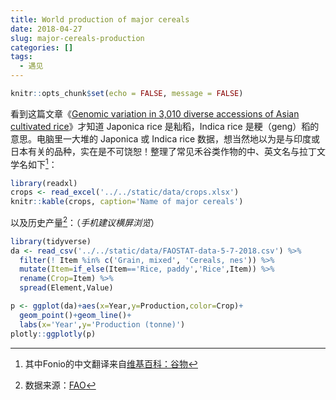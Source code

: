 ```yaml
---
title: World production of major cereals
date: 2018-04-27
slug: major-cereals-production
categories: []
tags:
  - 遇见
---
```


```r
knitr::opts_chunk$set(echo = FALSE, message = FALSE)
```

看到这篇文章《[Genomic variation in 3,010 diverse accessions of Asian cultivated rice](https://doi.org/10.1038/s41586-018-0063-9)》才知道 Japonica rice 是籼稻，Indica rice 是粳（geng）稻的意思。电脑里一大堆的 Japonica 或 Indica rice 数据，想当然地以为是与印度或日本有关的品种，实在是不可饶恕！整理了常见禾谷类作物的中、英文名与拉丁文学名如下^[其中Fonio的中文翻译来自[维基百科：谷物](https://zh.wikipedia.org/zh-cn/%E8%B0%B7%E7%89%A9)]：

```r
library(readxl)
crops <- read_excel('../../static/data/crops.xlsx')
knitr::kable(crops, caption='Name of major cereals')
```

以及历史产量^[数据来源：[FAO](http://www.fao.org/faostat/en/#data)]：（_手机建议横屏浏览_）

```r
library(tidyverse)
da <- read_csv('../../static/data/FAOSTAT-data-5-7-2018.csv') %>%
  filter(! Item %in% c('Grain, mixed', 'Cereals, nes')) %>%
  mutate(Item=if_else(Item=='Rice, paddy','Rice',Item)) %>%
  rename(Crop=Item) %>% 
  spread(Element,Value)

p <- ggplot(da)+aes(x=Year,y=Production,color=Crop)+
  geom_point()+geom_line()+
  labs(x='Year',y='Production (tonne)')
plotly::ggplotly(p)
```
